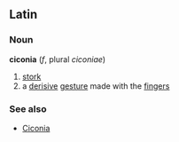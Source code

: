 ==Latin==
===Noun===
'''ciconia''' (''f'', plural ''ciconiae'')
# [[stork]]
# a [[derisive]] [[gesture]] made with the [[finger]]s
===See also===
*[[Ciconia]]
